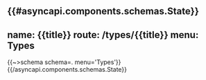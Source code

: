 {{#asyncapi.components.schemas.State}}
---
name: {{title}}
route: /types/{{title}}
menu: Types
---
{{~>schema schema=. menu='Types'}}
{{/asyncapi.components.schemas.State}}